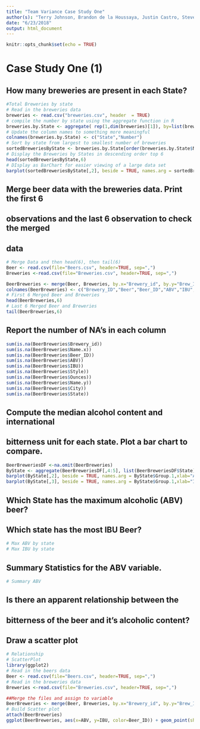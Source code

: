 ```yaml
---
title: "Team Variance Case Study One"
author(s): "Terry Johnson, Brandon de la Houssaya, Justin Castro, Steven Cocke"
date: "6/23/2018"
output: html_document
---
```


```r
knitr::opts_chunk$set(echo = TRUE)
```

# Case Study One (1)

## How many breweries are present in each State?
```r
#Total Breweries by state
# Read in the breweries data
breweries <- read.csv("breweries.csv", header  = TRUE)
# compile the number by state using the aggregate function in R
breweries.by.State <- aggregate( rep(1,dim(breweries)[1]), by=list(breweries$State), sum)
# Update the column names to something more meaningful
colnames(breweries.by.State) <- c("State","Number")
# Sort by state from largest to smallest number of breweries
sortedBreweriesByState <- breweries.by.State[order(breweries.by.State$Number, decreasing = TRUE),]
# Display the Breweries by States in descending order top 6
head(sortedBreweriesByState,6)
# DIsplay as BarChart for easier viewing of a large data set
barplot(sortedBreweriesByState[,2], beside = TRUE, names.arg = sortedBreweriesByState$State,ylab="# Breweries", main = "Brweries By State", xlab = "State",ylim=c(0,50),col="Blue")
```

## Merge beer data with the breweries data.  Print the first 6
## observations and the last 6 observation to check the merged 
## data

```r
# Merge Data and then head(6), then tail(6)
Beer <- read.csv(file="Beers.csv", header=TRUE, sep=",")
Breweries <-read.csv(file="Breweries.csv", header=TRUE, sep=",")

BeerBreweries <- merge(Beer, Breweries, by.x="Brewery_id", by.y="Brew_ID", all=TRUE)
colnames(BeerBreweries) <- c("Brewery_ID","Beer","Beer_ID","ABV","IBU","Style","Ounces","Brewery","City","State")
# First 6 Merged Beer and Breweries
head(BeerBreweries,6)
# Last 6 Merged Beer and Breweries
tail(BeerBreweries,6)
```

## Report the number of NA's in each column

```r
sum(is.na(BeerBreweries$Brewery_id))
sum(is.na(BeerBreweries$Name.x))
sum(is.na(BeerBreweries$Beer_ID))
sum(is.na(BeerBreweries$ABV))
sum(is.na(BeerBreweries$IBU))
sum(is.na(BeerBreweries$Style))
sum(is.na(BeerBreweries$Ounces))
sum(is.na(BeerBreweries$Name.y))
sum(is.na(BeerBreweries$City))
sum(is.na(BeerBreweries$State))
```


## Compute the median alcohol content and international 
## bitterness unit for each state.  Plot a bar chart to compare.
```r
BeerBreweriesDF <-na.omit(BeerBreweries)
ByState <- aggregate(BeerBreweriesDF[,4:5], list(BeerBreweriesDF$State), median)
barplot(ByState[,2], beside = TRUE, names.arg = ByState$Group.1,xlab="ABV", main = "Median ABV by State", ylab = "State")
barplot(ByState[,3], beside = TRUE, names.arg = ByState$Group.1,xlab="IBU", main = "Median IBU by State", ylab = "State")
```


## Which State has the maximum alcoholic (ABV) beer? 
## Which state has the most IBU Beer?
```r
# Max ABV by state
# Max IBU by state
```

## Summary Statistics for the ABV variable.
```r
# Summary ABV
```


## Is there an apparent relationship between the 
## bitterness of the beer and it's alcoholic content?  
## Draw a scatter plot
```r
# Relationship
# ScatterPlot
library(ggplot2)
# Read in the beers data
Beer <- read.csv(file="Beers.csv", header=TRUE, sep=",")
# Read in the breweries data
Breweries <-read.csv(file="Breweries.csv", header=TRUE, sep=",")

##Merge the files and assign to variable
BeerBreweries <- merge(Beer, Breweries, by.x="Brewery_id", by.y="Brew_ID", all=TRUE)
# Build Scatter plot
attach(BeerBreweries)
ggplot(BeerBreweries, aes(x=ABV, y=IBU, color=Beer_ID)) + geom_point(shape=1)
```


